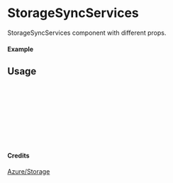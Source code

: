 
<Meta of={StorageSyncServices} title="Azure/Storage/StorageSyncServices" />

# StorageSyncServices

StorageSyncServices component with different props.

#### Example

<Canvas of={StorageSyncServices.Primary} />

## Usage

```ts
import { StorageSyncServices } from "yadl-ui";

const Example = () => {
  return (
      <StorageSyncServices />
  );
};

export default Example;
```

#### Credits
[Azure/Storage](https://learn.microsoft.com/en-us/azure/architecture/icons/)
